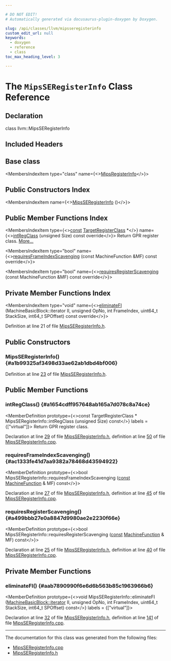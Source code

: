 ```yaml
---

# DO NOT EDIT!
# Automatically generated via docusaurus-plugin-doxygen by Doxygen.

slug: /api/classes/llvm/mipsseregisterinfo
custom_edit_url: null
keywords:
  - doxygen
  - reference
  - class
toc_max_heading_level: 3

---
```





# The `MipsSERegisterInfo` Class Reference

<DoxygenPage pluginConfig={pluginConfig}>



## Declaration

<CodeBlock>class llvm::MipsSERegisterInfo</CodeBlock>

## Included Headers

<IncludesList>
<IncludesListItem
  filePath="Target/Mips/MipsSERegisterInfo.h"
  permalink="/docs/api/files/lib/lib/target/lib/target/mips/mipsseregisterinfo-h"
  isLocal="true" />
</IncludesList>

## Base class

<MembersIndex>

<MembersIndexItem
  type="class"
  name={<><a href="/docs/api/classes/llvm/mipsregisterinfo">MipsRegisterInfo</a></>}>
</MembersIndexItem>

</MembersIndex>

## Public Constructors Index

<MembersIndex>

<MembersIndexItem
  name={<><a href="#a1b99325af3498d33ae62ab1dbd4bf006">MipsSERegisterInfo</a> ()</>}>
</MembersIndexItem>

</MembersIndex>

## Public Member Functions Index

<MembersIndex>

<MembersIndexItem
  type={<><a href="/docs/api/files/lib/lib/target/lib/target/aarch64/aarch64promoteconstant-cpp/#a90f8350fecae261c25be85d38b451bff">const</a> <a href="/docs/api/classes/llvm/targetregisterclass">TargetRegisterClass</a> &#42;</>}
  name={<><a href="#a1654cdff957648ab165a7d078c8a74ce">intRegClass</a> (unsigned Size) const override</>}>
Return GPR register class. <a href="#a1654cdff957648ab165a7d078c8a74ce">More...</a>
</MembersIndexItem>

<MembersIndexItem
  type="bool"
  name={<><a href="#ac1333fe41d7aa9382a78468d43594922">requiresFrameIndexScavenging</a> (const MachineFunction &amp;MF) const override</>}>
</MembersIndexItem>

<MembersIndexItem
  type="bool"
  name={<><a href="#a499bbb27e0a8847d9980ae2e2230f66e">requiresRegisterScavenging</a> (const MachineFunction &amp;MF) const override</>}>
</MembersIndexItem>

</MembersIndex>

## Private Member Functions Index

<MembersIndex>

<MembersIndexItem
  type="void"
  name={<><a href="#aab7890990f6e6d6b563b85c1963966b6">eliminateFI</a> (MachineBasicBlock::iterator II, unsigned OpNo, int FrameIndex, uint64&#95;t StackSize, int64&#95;t SPOffset) const override</>}>
</MembersIndexItem>

</MembersIndex>


Definition at line 21 of file <a href="/docs/api/files/lib/lib/target/lib/target/mips/mipsseregisterinfo-h">MipsSERegisterInfo.h</a>.

<SectionDefinition>

## Public Constructors

### MipsSERegisterInfo() {#a1b99325af3498d33ae62ab1dbd4bf006}

<MemberDefinition
  prototype="MipsSERegisterInfo::MipsSERegisterInfo ()">

Definition at line <a href="/docs/api/files/lib/lib/target/lib/target/mips/mipsseregisterinfo-h/#l00023">23</a> of file <a href="/docs/api/files/lib/lib/target/lib/target/mips/mipsseregisterinfo-h">MipsSERegisterInfo.h</a>.
</MemberDefinition>

</SectionDefinition>

<SectionDefinition>

## Public Member Functions

### intRegClass() {#a1654cdff957648ab165a7d078c8a74ce}

<MemberDefinition
  prototype={<>const TargetRegisterClass &#42; MipsSERegisterInfo::intRegClass (unsigned Size) const</>}
  labels = {["virtual"]}>
Return GPR register class.

Declaration at line <a href="/docs/api/files/lib/lib/target/lib/target/mips/mipsseregisterinfo-h/#l00029">29</a> of file <a href="/docs/api/files/lib/lib/target/lib/target/mips/mipsseregisterinfo-h">MipsSERegisterInfo.h</a>, definition at line <a href="/docs/api/files/lib/lib/target/lib/target/mips/mipsseregisterinfo-cpp/#l00050">50</a> of file <a href="/docs/api/files/lib/lib/target/lib/target/mips/mipsseregisterinfo-cpp">MipsSERegisterInfo.cpp</a>.
</MemberDefinition>

### requiresFrameIndexScavenging() {#ac1333fe41d7aa9382a78468d43594922}

<MemberDefinition
  prototype={<>bool MipsSERegisterInfo::requiresFrameIndexScavenging (<a href="/docs/api/files/lib/lib/target/lib/target/aarch64/aarch64promoteconstant-cpp/#a90f8350fecae261c25be85d38b451bff">const</a> <a href="/docs/api/classes/llvm/machinefunction">MachineFunction</a> &amp; MF) const</>}>

Declaration at line <a href="/docs/api/files/lib/lib/target/lib/target/mips/mipsseregisterinfo-h/#l00027">27</a> of file <a href="/docs/api/files/lib/lib/target/lib/target/mips/mipsseregisterinfo-h">MipsSERegisterInfo.h</a>, definition at line <a href="/docs/api/files/lib/lib/target/lib/target/mips/mipsseregisterinfo-cpp/#l00045">45</a> of file <a href="/docs/api/files/lib/lib/target/lib/target/mips/mipsseregisterinfo-cpp">MipsSERegisterInfo.cpp</a>.
</MemberDefinition>

### requiresRegisterScavenging() {#a499bbb27e0a8847d9980ae2e2230f66e}

<MemberDefinition
  prototype={<>bool MipsSERegisterInfo::requiresRegisterScavenging (<a href="/docs/api/files/lib/lib/target/lib/target/aarch64/aarch64promoteconstant-cpp/#a90f8350fecae261c25be85d38b451bff">const</a> <a href="/docs/api/classes/llvm/machinefunction">MachineFunction</a> &amp; MF) const</>}>

Declaration at line <a href="/docs/api/files/lib/lib/target/lib/target/mips/mipsseregisterinfo-h/#l00025">25</a> of file <a href="/docs/api/files/lib/lib/target/lib/target/mips/mipsseregisterinfo-h">MipsSERegisterInfo.h</a>, definition at line <a href="/docs/api/files/lib/lib/target/lib/target/mips/mipsseregisterinfo-cpp/#l00040">40</a> of file <a href="/docs/api/files/lib/lib/target/lib/target/mips/mipsseregisterinfo-cpp">MipsSERegisterInfo.cpp</a>.
</MemberDefinition>

</SectionDefinition>

<SectionDefinition>

## Private Member Functions

### eliminateFI() {#aab7890990f6e6d6b563b85c1963966b6}

<MemberDefinition
  prototype={<>void MipsSERegisterInfo::eliminateFI (<a href="/docs/api/classes/llvm/machinebasicblock/#ae34c996b58df9b9ce6695a0c8b70c533">MachineBasicBlock::iterator</a> II, unsigned OpNo, int FrameIndex, uint64&#95;t StackSize, int64&#95;t SPOffset) const</>}
  labels = {["virtual"]}>

Declaration at line <a href="/docs/api/files/lib/lib/target/lib/target/mips/mipsseregisterinfo-h/#l00032">32</a> of file <a href="/docs/api/files/lib/lib/target/lib/target/mips/mipsseregisterinfo-h">MipsSERegisterInfo.h</a>, definition at line <a href="/docs/api/files/lib/lib/target/lib/target/mips/mipsseregisterinfo-cpp/#l00141">141</a> of file <a href="/docs/api/files/lib/lib/target/lib/target/mips/mipsseregisterinfo-cpp">MipsSERegisterInfo.cpp</a>.
</MemberDefinition>

</SectionDefinition>

<hr/>

The documentation for this class was generated from the following files:

<ul>
<li><a href="/docs/api/files/lib/lib/target/lib/target/mips/mipsseregisterinfo-cpp">MipsSERegisterInfo.cpp</a></li>
<li><a href="/docs/api/files/lib/lib/target/lib/target/mips/mipsseregisterinfo-h">MipsSERegisterInfo.h</a></li>
</ul>

</DoxygenPage>

